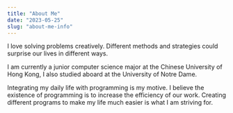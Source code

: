 ```yaml
---
title: "About Me"
date: "2023-05-25"
slug: "about-me-info"
---
```

I love solving problems creatively. Different methods and strategies could surprise our lives in different ways.

I am currently a junior computer science major at the Chinese University of Hong Kong, I also studied aboard at the University of Notre Dame.

Integrating my daily life with programming is my motive. I believe the existence of programming is to increase the efficiency of our work. Creating different programs to make my life much easier is what I am striving for.